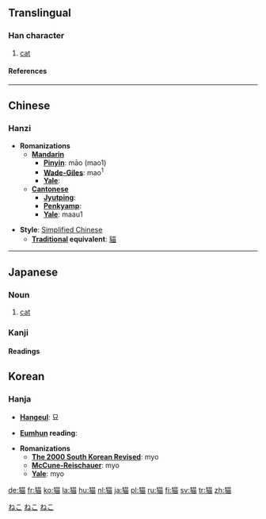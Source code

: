 {{see|貓}}<!-- may be replaced by zh-forms -->

==Translingual==
===Han character===
{{Han char|rn=94|rad=犬|as=09|sn=12|four=|canj=大竹廿田 (KHTW)}}
# [[cat]]
====References====
{{Han ref|kx=0714.270|dkj=20535|dj=1127.010|hdz=21352.010|uh=732B|ud=29483}}

----
==Chinese==
===Hanzi===


* '''Romanizations'''
** '''[[Mandarin]]'''
*** '''[[Pinyin]]''': māo (mao1)
*** '''[[Wade-Giles]]''': mao<sup>1</sup>
*** '''[[Yale]]''': 
** '''[[Cantonese]]'''
*** '''[[Jyutping]]''':
*** '''[[Penkyamp]]''': 
*** '''[[Yale]]''': maau1

* '''Style''': [[Simplified Chinese]] 
** '''[[Traditional Chinese|Traditional]] equivalent''': [[貓]]

----
==Japanese==
[[Category:1000_Japanese_basic_words|ねこ]]

===Noun===
[[Category:Japanese nouns|ねこ]]
{{janoun|ねこ|neko}}
# [[cat]]

===Kanji===
{{ja-kanji|grade=|rs=犬09}}
====Readings====
{{ja-readings|on=[[びょう]] (byō), [[ぼう]] (bō), [[みょう]] (myō)|kun=[[ねこ]] (neko)}}

[[Category:ja:Mammals|ねこ]]

==Korean==
===Hanja===

* '''[[Hangeul]]''': 묘

* '''[[Eumhun]] reading''': 

* '''Romanizations'''
** '''[[The 2000 South Korean Revised Romanization|The 2000 South Korean Revised]]''': myo
** '''[[McCune-Reischauer]]''': myo
** '''[[Yale]]''': myo


[[de:猫]]
[[fr:猫]]
[[ko:猫]]
[[la:猫]]
[[hu:猫]]
[[nl:猫]]
[[ja:猫]]
[[pl:猫]]
[[ru:猫]]
[[fi:猫]]
[[sv:猫]]
[[tr:猫]]
[[zh:猫]]